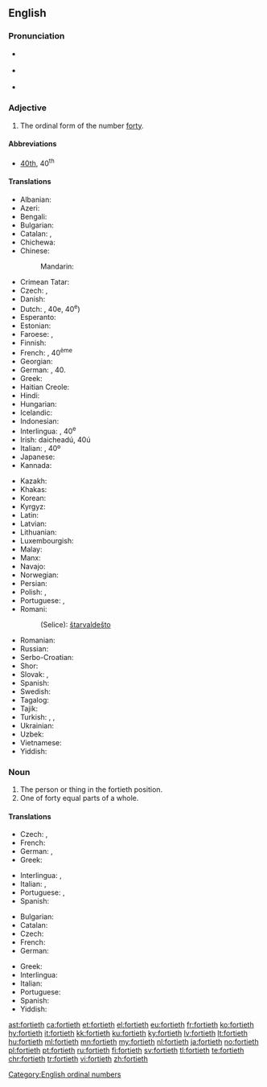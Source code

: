 ==English==

===Pronunciation===
* {{a|RP}} {{IPA|/ˈfɔːtiəθ/|lang=en}}
* {{a|GenAm}} {{IPA|/ˈfɔɹtiəθ/|lang=en}}
* {{hyphenation|for|ti|eth|lang=en}}
{{rfap|en}}

===Adjective===
{{en-adj|-}}

# The ordinal form of the number [[forty]].

====Abbreviations====
* [[40th]], 40<sup>th</sup>

====Translations====
{{trans-top|ordinal form of forty}}
* Albanian: {{t|sq|dyzetë}}
* Azeri: {{t|az|qırxıncı|sc=Kore}}
* Bengali: {{t|bn|চত্বারিংশত্তম|tr=catbārinśattama|sc=Beng}}
* Bulgarian: {{t|bg|четиресетият|sc=Beng}}
* Catalan: {{t+|ca|quarantè}}, {{t|ca|quadragèsim}}
* Chichewa: {{t|ny|chamakumi anai}}
* Chinese:
*: Mandarin: {{t|cmn|第四十|tr=dì sìshí|sc=Hani}}
* Crimean Tatar: {{t|crh|qırqıncı}}
* Czech: {{t|cs|čtyřicátý}}, {{t|cs|40.}}
* Danish: {{t|da|fyrretyvende}}
* Dutch: {{t+|nl|veertigste}}, 40e, 40<sup>e</sup>)
* Esperanto: {{t|eo|kvardeka|sc=Cyrl}}
* Estonian: {{t|et|neljakümnes|sc=Cyrl}}
* Faroese: {{t|fo|fjørutiundi}}, {{t|fo|40.}}
* Finnish: {{t|fi|neljäskymmenes}}
* French: {{t+|fr|quarantième}}, 40<sup>ème</sup>
* Georgian: {{t|ka|მეორმოცე}}
* German: {{t+|de|vierzigste}}, 40.
* Greek: {{t+|el|τεσσαρακοστός}}
* Haitian Creole: {{t|ht|karantyèm}}
* Hindi: {{t|hi|चालीसवां|tr=चालीसवां|sc=Deva}}
* Hungarian: {{t+|hu|negyvenedik}}
* Icelandic: {{t|is|fertugasta}}
* Indonesian: {{t|id|keempatpuluh}}
* Interlingua: {{t|ia|quarantesime}}, 40<sup>e</sup>
* Irish: daicheadú, 40ú
* Italian: {{t+|it|quarantesimo}}, 40º
* Japanese: {{t|ja|第四十|tr=dai shi jū|sc=Jpan}}
* Kannada: {{t|kn|ನಲವತ್ತನೆಯ|sc=Knda}}
{{trans-mid}}
* Kazakh: {{t|kk|қырқыншы|sc=Cyrl}}
* Khakas: {{t|kjh|хырығынӌы|sc=Cyrl}}
* Korean: {{t|ko|사십 번째의|tr=sasib beonjjaeui|sc=Kore}}
* Kyrgyz: {{t+|ky|элүүнчү|sc=Cyrl}}
* Latin: {{t|la|quadragesimus|sc=Cyrl}}
* Latvian: {{t+|lv|četrdesmitais}}
* Lithuanian: {{t+|lt|keturiasdešimtas}}
* Luxembourgish: {{t|lb|véierzegst}}
* Malay: {{t|ms|keempat puluh}}
* Manx: {{t|gv|daeedoo}}
* Navajo: {{t|nv|dízdiin góneʼ}}
* Norwegian: {{t|no|førtinde}}
* Persian: {{t+|fa|چهلم|sc=fa-Arab}}
* Polish: {{t+|pl|czterdziesty}}, {{t|pl|40.}}
* Portuguese: {{t+|pt|quadragésimo}}, {{t|pt|40º}}
* Romani:
*: (Selice): [[štarvaldešto]] {{g|m}}
* Romanian: {{t+|ro|patruzecilea}}
* Russian: {{t+|ru|сороково́й}}
* Serbo-Croatian: {{t|sh|četrdeseti}}
* Shor: {{t|cjs|қырығынчы}}
* Slovak: {{t|sk|štyridsiaty}}, {{t|sk|40.}}
* Spanish: {{t+|es|cuadragésimo}}
* Swedish: {{t+|sv|fyrtionde}}
* Tagalog: {{t|tl|pang-apatnapu}}
* Tajik: {{t|tg|чиҳилуми|sc=Cyrl}}
* Turkish: {{t+|tr|kırkıncı}}, {{t|tr|40'ıncı}}, {{t|tr|40.}}
* Ukrainian: {{t+|uk|сороковий|sc=Cyrl}}
* Uzbek: {{t+|uz|qirqinchi}}
* Vietnamese: {{t|vi|hạng bốn mươi}}
* Yiddish: {{t|yi|פֿערציקסט}}
{{trans-bottom}}

===Noun===
{{en-noun}}

# The person or thing in the fortieth position.
# One of forty equal parts of a whole.

====Translations====
{{trans-top|person or thing}}
* Czech: {{t|cs|čtyřicátý|m}}, {{t|cs|čtyřicátá|f}}
* French: {{t+|fr|quarantième}}
* German: {{t+|de|vierzigster|m}}, {{t+|de|vierzigste|f}}
* Greek: {{t+|el|τεσσαρακοστός}}
{{trans-mid}}
* Interlingua: {{t|ia|quarantesimo|m}}, {{t|ia|quarantesima|f}}
* Italian: {{t+|it|quarantesimo|m}}, {{t+|it|quarantesima|f}}
* Portuguese: {{t+|pt|quadragésimo|m}}, {{t|pt|quadragésima|f}}
* Spanish: {{t+|es|cuadragésimo}}
{{trans-bottom}}

{{trans-top|one of forty equal parts}}
* Bulgarian: {{t|bg|една четиридесета|sc=Cyrl}}
* Catalan: {{t+|ca|quarantè|m}}
* Czech: {{t|cs|čtyřicetina|f}}
* French: {{t+|fr|quarantième|m}}
* German: {{t|de|vierzigstel|n}}
{{trans-mid}}
* Greek: {{t+|el|τεσσαρακοστό|n}}
* Interlingua: {{t|ia|quarantesimo}}
* Italian: {{t+|it|quarantesimo|m}}
* Portuguese: {{t|pt|quarenta avos|m}}
* Spanish: {{t|es|cuarentavo}}
* Yiddish: {{t|yi|פֿערציקסטל|n}}
{{trans-bottom}}

[[Category:English ordinal numbers]]

[[ast:fortieth]]
[[ca:fortieth]]
[[et:fortieth]]
[[el:fortieth]]
[[eu:fortieth]]
[[fr:fortieth]]
[[ko:fortieth]]
[[hy:fortieth]]
[[it:fortieth]]
[[kk:fortieth]]
[[ku:fortieth]]
[[ky:fortieth]]
[[lv:fortieth]]
[[lt:fortieth]]
[[hu:fortieth]]
[[ml:fortieth]]
[[mn:fortieth]]
[[my:fortieth]]
[[nl:fortieth]]
[[ja:fortieth]]
[[no:fortieth]]
[[pl:fortieth]]
[[pt:fortieth]]
[[ru:fortieth]]
[[fi:fortieth]]
[[sv:fortieth]]
[[tl:fortieth]]
[[te:fortieth]]
[[chr:fortieth]]
[[tr:fortieth]]
[[vi:fortieth]]
[[zh:fortieth]]